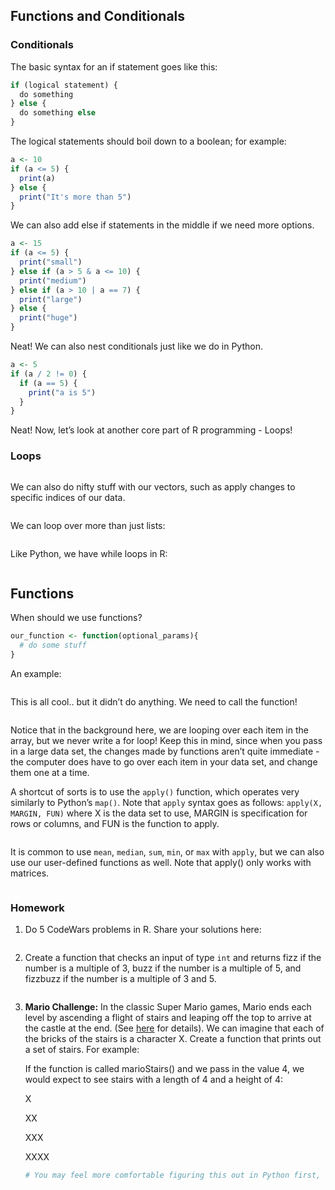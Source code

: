 ## Functions and Conditionals

### Conditionals

The basic syntax for an if statement goes like this:

```r
if (logical statement) {
  do something
} else {
  do something else
}
```

The logical statements should boil down to a boolean; for example:

```r
a <- 10
if (a <= 5) {
  print(a)
} else {
  print("It's more than 5")
}
```

We can also add else if statements in the middle if we need more options.

```r
a <- 15
if (a <= 5) {
  print("small")
} else if (a > 5 & a <= 10) {
  print("medium")
} else if (a > 10 | a == 7) {
  print("large")
} else {
  print("huge")
}
```

Neat! We can also nest conditionals just like we do in Python.

```r
a <- 5
if (a / 2 != 0) {
  if (a == 5) {
    print("a is 5")
  }
}
```

Neat! Now, let's look at another core part of R programming - Loops!

### Loops

```r

```

We can also do nifty stuff with our vectors, such as apply changes to specific indices of our data.

```r

```

We can loop over more than just lists:

```r

```

Like Python, we have while loops in R:

```r

```

## Functions

When should we use functions?

```r
our_function <- function(optional_params){
  # do some stuff
}
```

An example:

```r

```

This is all cool.. but it didn't do anything. We need to call the function!

```r

```

Notice that in the background here, we are looping over each item in the array, but we never write a for loop! Keep this in mind, since when you pass in a large data set, the changes made by functions aren't quite immediate - the computer does have to go over each item in your data set, and change them one at a time.

A shortcut of sorts is to use the `apply()` function, which operates very similarly to Python's `map()`. Note that `apply` syntax goes as follows: `apply(X, MARGIN, FUN)` where X is the data set to use, MARGIN is specification for rows or columns, and FUN is the function to apply.

```r

```

It is common to use `mean`, `median`, `sum`, `min`, or `max` with `apply`, but we can also use our user-defined functions as well. Note that apply() only works with matrices.

```r

```

### Homework

1.  Do 5 CodeWars problems in R. Share your solutions here:

    ```r

    ```

2.  Create a function that checks an input of type `int` and returns fizz if the number is a multiple of 3, buzz if the number is a multiple of 5, and fizzbuzz if the number is a multiple of 3 and 5.

    ```r

    ```

3.  **Mario Challenge:** In the classic Super Mario games, Mario ends each level by ascending a flight of stairs and leaping off the top to arrive at the castle at the end. (See [here](https://youtu.be/-avspZlbOWU?t=55) for details). We can imagine that each of the bricks of the stairs is a character X. Create a function that prints out a set of stairs. For example:

    If the function is called marioStairs() and we pass in the value 4, we would expect to see stairs with a length of 4 and a height of 4:

    X

    XX

    XXX

    XXXX

    ```r
    # You may feel more comfortable figuring this out in Python first, then translating into R later.
    ```
